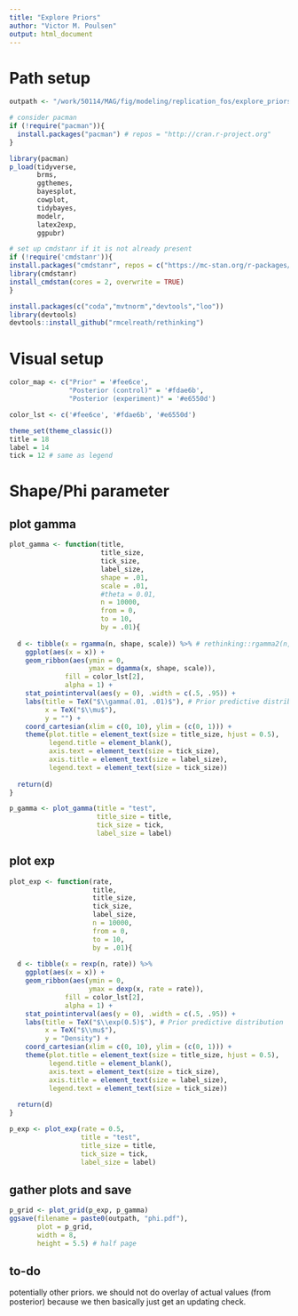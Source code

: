 ```yaml
---
title: "Explore Priors"
author: "Victor M. Poulsen" 
output: html_document
---
```


# Path setup

```r

outpath <- "/work/50114/MAG/fig/modeling/replication_fos/explore_priors/"

```

```r

# consider pacman
if (!require("pacman")){
  install.packages("pacman") # repos = "http://cran.r-project.org"
}

library(pacman)
p_load(tidyverse, 
       brms, 
       ggthemes, 
       bayesplot, 
       cowplot, 
       tidybayes, 
       modelr, 
       latex2exp, 
       ggpubr)

# set up cmdstanr if it is not already present
if (!require('cmdstanr')){
install.packages("cmdstanr", repos = c("https://mc-stan.org/r-packages/", getOption("repos")))
library(cmdstanr)
install_cmdstan(cores = 2, overwrite = TRUE)
}

install.packages(c("coda","mvtnorm","devtools","loo"))
library(devtools)
devtools::install_github("rmcelreath/rethinking")

```

# Visual setup

```r

color_map <- c("Prior" = '#fee6ce', 
               "Posterior (control)" = '#fdae6b', 
               "Posterior (experiment)" = '#e6550d')

color_lst <- c('#fee6ce', '#fdae6b', '#e6550d')

theme_set(theme_classic())
title = 18
label = 14
tick = 12 # same as legend

```

# Shape/Phi parameter

## plot gamma 

```r

plot_gamma <- function(title, 
                       title_size, 
                       tick_size, 
                       label_size, 
                       shape = .01,
                       scale = .01,
                       #theta = 0.01,
                       n = 10000, 
                       from = 0, 
                       to = 10, 
                       by = .01){
  
  d <- tibble(x = rgamma(n, shape, scale)) %>% # rethinking::rgamma2(n, shape, scale)
    ggplot(aes(x = x)) +
    geom_ribbon(aes(ymin = 0,
                    ymax = dgamma(x, shape, scale)),
              fill = color_lst[2],
              alpha = 1) +
    stat_pointinterval(aes(y = 0), .width = c(.5, .95)) +
    labs(title = TeX("$\\gamma(.01, .01)$"), # Prior predictive distribution 
         x = TeX("$\\mu$"),
         y = "") + 
    coord_cartesian(xlim = c(0, 10), ylim = (c(0, 1))) +
    theme(plot.title = element_text(size = title_size, hjust = 0.5),
          legend.title = element_blank(),
          axis.text = element_text(size = tick_size),
          axis.title = element_text(size = label_size),
          legend.text = element_text(size = tick_size)) 
  
  return(d)
}


```


```r

p_gamma <- plot_gamma(title = "test",
                      title_size = title,
                      tick_size = tick,
                      label_size = label)

```

## plot exp

```r

plot_exp <- function(rate, 
                     title, 
                     title_size, 
                     tick_size, 
                     label_size, 
                     n = 10000, 
                     from = 0, 
                     to = 10, 
                     by = .01){
  
  d <- tibble(x = rexp(n, rate)) %>%
    ggplot(aes(x = x)) +
    geom_ribbon(aes(ymin = 0,
                    ymax = dexp(x, rate = rate)),
              fill = color_lst[2],
              alpha = 1) +
    stat_pointinterval(aes(y = 0), .width = c(.5, .95)) +
    labs(title = TeX("$\\exp(0.5)$"), # Prior predictive distribution
         x = TeX("$\\mu$"),
         y = "Density") + 
    coord_cartesian(xlim = c(0, 10), ylim = (c(0, 1))) +
    theme(plot.title = element_text(size = title_size, hjust = 0.5),
          legend.title = element_blank(),
          axis.text = element_text(size = tick_size),
          axis.title = element_text(size = label_size),
          legend.text = element_text(size = tick_size)) 
  
  return(d)
}

```

```r

p_exp <- plot_exp(rate = 0.5, 
                  title = "test",
                  title_size = title, 
                  tick_size = tick,
                  label_size = label)

```

## gather plots and save 

```r

p_grid <- plot_grid(p_exp, p_gamma)
ggsave(filename = paste0(outpath, "phi.pdf"),
       plot = p_grid,
       width = 8,
       height = 5.5) # half page 

```

## to-do

potentially other priors.
we should not do overlay of actual values (from posterior)
because we then basically just get an updating check. 




